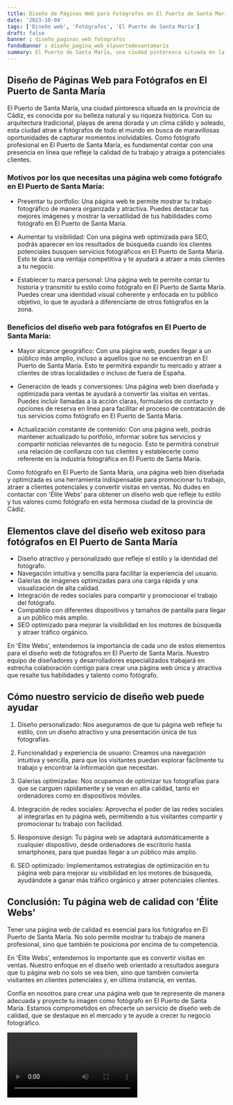 ```yaml
---
title: Diseño de Páginas Web para Fotógrafos en El Puerto de Santa María
date: '2023-10-04'
tags: ['Diseño web', 'Fotógrafos', 'El Puerto de Santa María']
draft: false
banner : diseño_paginas_web_fotógrafos
fondoBanner : diseño_pagina_web_elpuertodesantamaría
summary: El Puerto de Santa María, una ciudad pintoresca situada en la provincia de Cádiz, es conocida por su belleza natural y su riqueza histórica. Con su arquitectura tradicional, playas de arena dorada y un clima cálido y soleado, esta ciudad atrae a fotógrafos de todo el mundo en busca de maravillosas oportunidades de capturar momentos inolvidables. Como fotógrafo profesional en El Puerto de Santa María, es fundamental contar con una presencia en línea que refleje la calidad de tu trabajo y atraiga a potenciales clientes.
---
```


## Diseño de Páginas Web para Fotógrafos en El Puerto de Santa María

El Puerto de Santa María, una ciudad pintoresca situada en la provincia de Cádiz, es conocida por su belleza natural y su riqueza histórica. Con su arquitectura tradicional, playas de arena dorada y un clima cálido y soleado, esta ciudad atrae a fotógrafos de todo el mundo en busca de maravillosas oportunidades de capturar momentos inolvidables. Como fotógrafo profesional en El Puerto de Santa María, es fundamental contar con una presencia en línea que refleje la calidad de tu trabajo y atraiga a potenciales clientes.

### Motivos por los que necesitas una página web como fotógrafo en El Puerto de Santa María:

- Presentar tu portfolio: Una página web te permite mostrar tu trabajo fotográfico de manera organizada y atractiva. Puedes destacar tus mejores imágenes y mostrar la versatilidad de tus habilidades como fotógrafo en El Puerto de Santa María.

- Aumentar tu visibilidad: Con una página web optimizada para SEO, podrás aparecer en los resultados de búsqueda cuando los clientes potenciales busquen servicios fotográficos en El Puerto de Santa María. Esto te dará una ventaja competitiva y te ayudará a atraer a más clientes a tu negocio.

- Establecer tu marca personal: Una página web te permite contar tu historia y transmitir tu estilo como fotógrafo en El Puerto de Santa María. Puedes crear una identidad visual coherente y enfocada en tu público objetivo, lo que te ayudará a diferenciarte de otros fotógrafos en la zona.

### Beneficios del diseño web para fotógrafos en El Puerto de Santa María:

- Mayor alcance geográfico: Con una página web, puedes llegar a un público más amplio, incluso a aquellos que no se encuentran en El Puerto de Santa María. Esto te permitirá expandir tu mercado y atraer a clientes de otras localidades o incluso de fuera de España.

- Generación de leads y conversiones: Una página web bien diseñada y optimizada para ventas te ayudará a convertir las visitas en ventas. Puedes incluir llamadas a la acción claras, formularios de contacto y opciones de reserva en línea para facilitar el proceso de contratación de tus servicios como fotógrafo en El Puerto de Santa María.

- Actualización constante de contenido: Con una página web, podrás mantener actualizado tu portfolio, informar sobre tus servicios y compartir noticias relevantes de tu negocio. Esto te permitirá construir una relación de confianza con tus clientes y establecerte como referente en la industria fotográfica en El Puerto de Santa María.

Como fotógrafo en El Puerto de Santa María, una página web bien diseñada y optimizada es una herramienta indispensable para promocionar tu trabajo, atraer a clientes potenciales y convertir visitas en ventas. No dudes en contactar con 'Élite Webs' para obtener un diseño web que refleje tu estilo y tus valores como fotógrafo en esta hermosa ciudad de la provincia de Cádiz.

<GifSeo />

<Cta />

## Elementos clave del diseño web exitoso para fotógrafos en El Puerto de Santa María 

- Diseño atractivo y personalizado que refleje el estilo y la identidad del fotógrafo.
- Navegación intuitiva y sencilla para facilitar la experiencia del usuario.
- Galerías de imágenes optimizadas para una carga rápida y una visualización de alta calidad.
- Integración de redes sociales para compartir y promocionar el trabajo del fotógrafo.
- Compatible con diferentes dispositivos y tamaños de pantalla para llegar a un público más amplio.
- SEO optimizado para mejorar la visibilidad en los motores de búsqueda y atraer tráfico orgánico.

En 'Élite Webs', entendemos la importancia de cada uno de estos elementos para el diseño web de fotógrafos en El Puerto de Santa María. Nuestro equipo de diseñadores y desarrolladores especializados trabajará en estrecha colaboración contigo para crear una página web única y atractiva que resalte tus habilidades y talento como fotógrafo.

## Cómo nuestro servicio de diseño web puede ayudar

1. Diseño personalizado: Nos aseguramos de que tu página web refleje tu estilo, con un diseño atractivo y una presentación única de tus fotografías.

2. Funcionalidad y experiencia de usuario: Creamos una navegación intuitiva y sencilla, para que los visitantes puedan explorar fácilmente tu trabajo y encontrar la información que necesitan.

3. Galerías optimizadas: Nos ocupamos de optimizar tus fotografías para que se carguen rápidamente y se vean en alta calidad, tanto en ordenadores como en dispositivos móviles.

4. Integración de redes sociales: Aprovecha el poder de las redes sociales al integrarlas en tu página web, permitiendo a tus visitantes compartir y promocionar tu trabajo con facilidad.

5. Responsive design: Tu página web se adaptará automáticamente a cualquier dispositivo, desde ordenadores de escritorio hasta smartphones, para que puedas llegar a un público más amplio.

6. SEO optimizado: Implementamos estrategias de optimización en tu página web para mejorar su visibilidad en los motores de búsqueda, ayudándote a ganar más tráfico orgánico y atraer potenciales clientes.

## Conclusión: Tu página web de calidad con 'Élite Webs'

Tener una página web de calidad es esencial para los fotógrafos en El Puerto de Santa María. No solo permite mostrar tu trabajo de manera profesional, sino que también te posiciona por encima de tu competencia.

En 'Élite Webs', entendemos lo importante que es convertir visitas en ventas. Nuestro enfoque en el diseño web orientado a resultados asegura que tu página web no solo se vea bien, sino que también convierta visitantes en clientes potenciales y, en última instancia, en ventas.

Confía en nosotros para crear una página web que te represente de manera adecuada y proyecte tu imagen como fotógrafo en El Puerto de Santa María. Estamos comprometidos en ofrecerte un servicio de diseño web de calidad, que se destaque en el mercado y te ayude a crecer tu negocio fotográfico.

<Video />

<CtaBot job='Fotógrafos' city='El Puerto de Santa María'/>

<Gmaps query='El Puerto de Santa María+españa+maps' />